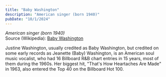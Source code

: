 ```yaml
---
title: "Baby Washington"
description: "American singer (born 1940)"
pubDate: "10/1/2024"
---
```


*American singer (born 1940)*  
Source (Wikipedia): [Baby Washington][1]

Justine Washington, usually credited as Baby Washington, but credited on some early records as Jeanette (Baby) Washington, is an American soul music vocalist, who had 16 Billboard R&B chart entries in 15 years, most of them during the 1960s. Her biggest hit, "That's How Heartaches Are Made" in 1963, also entered the Top 40 on the Billboard Hot 100.

[1]: https://en.wikipedia.org/wiki/Baby_Washington
